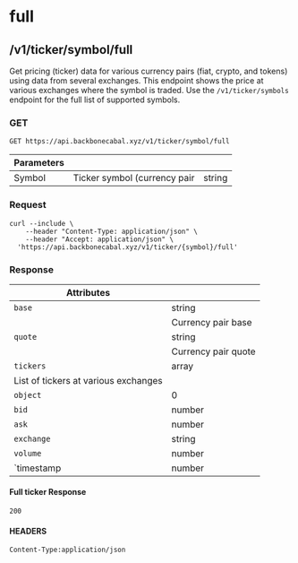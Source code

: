 # full

## /v1/ticker/symbol/full

Get pricing (ticker) data for various currency pairs (fiat, crypto, and tokens) using data from several exchanges. This
endpoint shows the price at various exchanges where the symbol is traded. Use the `/v1/ticker/symbols` endpoint for the
full list of supported symbols.

### GET

`GET https://api.backbonecabal.xyz/v1/ticker/symbol/full`

| Parameters |                              |        |
| ---------- | ---------------------------- | ------ |
| Symbol     | Ticker symbol (currency pair | string |

### Request

```
curl --include \
    --header "Content-Type: application/json" \
    --header "Accept: application/json" \
  'https://api.backbonecabal.xyz/v1/ticker/{symbol}/full'
```

### Response

| Attributes                           |                     |
| ------------------------------------ | ------------------- |
| `base`                               | string              |
|                                      | Currency pair base  |
| `quote`                              | string              |
|                                      | Currency pair quote |
| `tickers`                            | array               |
| List of tickers at various exchanges |                     |
| `object`                             | 0                   |
| `bid`                                | number              |
| `ask`                                | number              |
| `exchange`                           | string              |
| `volume`                             | number              |
| `timestamp                           | number              |

#### Full ticker Response

`200`

#### HEADERS

`Content-Type:application/json`
